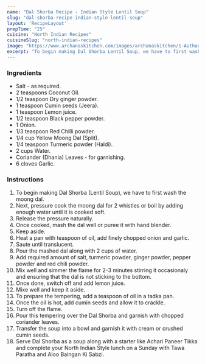 ---
name: "Dal Shorba Recipe - Indian Style Lentil Soup"
slug: "dal-shorba-recipe-indian-style-lentil-soup"
layout: 'RecipeLayout'
prepTime: "25"
cuisine: "North Indian Recipes"
cuisineSlug: "north-indian-recipes"
image: "https://www.archanaskitchen.com/images/archanaskitchen/1-Author/swathynandhini/Dal_Shorba_Yellow_Moong_Dal_Soup_1600.jpg"
excerpt: "To begin making Dal Shorba Lentil Soup, we have to first wash the moong dal"
---

### Ingredients

- Salt - as required.
- 2 teaspoons Coconut Oil.
- 1/2 teaspoon Dry ginger powder.
- 1 teaspoon Cumin seeds (Jeera).
- 1 teaspoon Lemon juice.
- 1/2 teaspoon Black pepper powder.
- 1 Onion.
- 1/3 teaspoon Red Chilli powder.
- 1/4 cup Yellow Moong Dal (Split).
- 1/4 teaspoon Turmeric powder (Haldi).
- 2 cups Water.
- Coriander (Dhania) Leaves - for garnishing.
- 6 cloves Garlic.

### Instructions

1. To begin making Dal Shorba (Lentil Soup), we have to first wash the moong dal.
1. Next, pressure cook the moong dal for 2 whistles or boil by adding enough water until it is cooked soft.
1. Release the pressure naturally.
1. Once cooked, mash the dal well or puree it with hand blender.
1. Keep aside.
1. Heat a pan with teaspoon of oil, add finely chopped onion and garlic.
1. Saute until translucent.
1. Pour the mashed dal along with 2 cups of water.
1. Add required amount of salt, turmeric powder, ginger powder, pepper powder and red chili powder.
1. Mix well and simmer the flame for 2-3 minutes stirring it occasionaly and ensuring that the dal is not sticking to the bottom.
1. Once done, switch off and add lemon juice.
1. Mixe well and keep it aside.
1. To prepare the tempering, add a teaspoon of oil in a tadka pan.
1. Once the oil is hot, add cumin seeds and allow it to crackle.
1. Turn off the flame.
1. Pour this tempering over the Dal Shorba and garnish with chopped coriander leaves.
1. Transfer the soup into a bowl and garnish it with cream or crushed cumin seeds.
1. Serve Dal Shorba as a soup along with a starter like Achari Paneer Tikka and complete your North Indian Style lunch on a Sunday with Tawa Paratha and Aloo Baingan Ki Sabzi.
